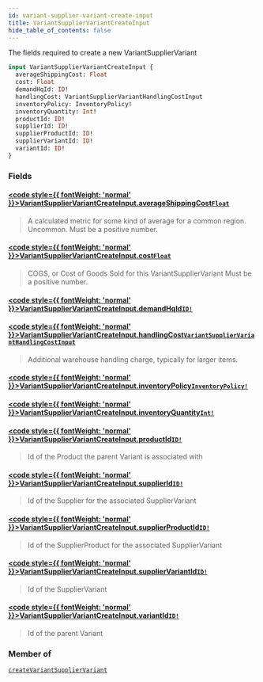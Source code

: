 ```yaml
---
id: variant-supplier-variant-create-input
title: VariantSupplierVariantCreateInput
hide_table_of_contents: false
---
```








The fields required to create a new VariantSupplierVariant

```graphql
input VariantSupplierVariantCreateInput {
  averageShippingCost: Float
  cost: Float
  demandHqId: ID!
  handlingCost: VariantSupplierVariantHandlingCostInput
  inventoryPolicy: InventoryPolicy!
  inventoryQuantity: Int!
  productId: ID!
  supplierId: ID!
  supplierProductId: ID!
  supplierVariantId: ID!
  variantId: ID!
}
```


### Fields

#### [<code style={{ fontWeight: 'normal' }}>VariantSupplierVariantCreateInput.<b>averageShippingCost</b></code>](#)<Bullet />[`Float`](/demand/api/graphql-admin/reference/scalars/float) <Badge class="secondary" text="scalar"/>
> A calculated metric for some kind of average for a common region. Uncommon.
Must be a positive number.
> 

#### [<code style={{ fontWeight: 'normal' }}>VariantSupplierVariantCreateInput.<b>cost</b></code>](#)<Bullet />[`Float`](/demand/api/graphql-admin/reference/scalars/float) <Badge class="secondary" text="scalar"/>
> COGS, or Cost of Goods Sold for this VariantSupplierVariant
Must be a positive number.
> 

#### [<code style={{ fontWeight: 'normal' }}>VariantSupplierVariantCreateInput.<b>demandHqId</b></code>](#)<Bullet />[`ID!`](/demand/api/graphql-admin/reference/scalars/id) <Badge class="secondary" text="non-null"/> <Badge class="secondary" text="scalar"/>
> 
> 

#### [<code style={{ fontWeight: 'normal' }}>VariantSupplierVariantCreateInput.<b>handlingCost</b></code>](#)<Bullet />[`VariantSupplierVariantHandlingCostInput`](/demand/api/graphql-admin/reference/inputs/variant-supplier-variant-handling-cost-input) <Badge class="secondary" text="input"/>
> Additional warehouse handling charge, typically for larger items.
> 

#### [<code style={{ fontWeight: 'normal' }}>VariantSupplierVariantCreateInput.<b>inventoryPolicy</b></code>](#)<Bullet />[`InventoryPolicy!`](/demand/api/graphql-admin/reference/enums/inventory-policy) <Badge class="secondary" text="non-null"/> <Badge class="secondary" text="enum"/>
> 
> 

#### [<code style={{ fontWeight: 'normal' }}>VariantSupplierVariantCreateInput.<b>inventoryQuantity</b></code>](#)<Bullet />[`Int!`](/demand/api/graphql-admin/reference/scalars/int) <Badge class="secondary" text="non-null"/> <Badge class="secondary" text="scalar"/>
> 
> 

#### [<code style={{ fontWeight: 'normal' }}>VariantSupplierVariantCreateInput.<b>productId</b></code>](#)<Bullet />[`ID!`](/demand/api/graphql-admin/reference/scalars/id) <Badge class="secondary" text="non-null"/> <Badge class="secondary" text="scalar"/>
> Id of the Product the parent Variant is associated with
> 

#### [<code style={{ fontWeight: 'normal' }}>VariantSupplierVariantCreateInput.<b>supplierId</b></code>](#)<Bullet />[`ID!`](/demand/api/graphql-admin/reference/scalars/id) <Badge class="secondary" text="non-null"/> <Badge class="secondary" text="scalar"/>
> Id of the Supplier for the associated SupplierVariant
> 

#### [<code style={{ fontWeight: 'normal' }}>VariantSupplierVariantCreateInput.<b>supplierProductId</b></code>](#)<Bullet />[`ID!`](/demand/api/graphql-admin/reference/scalars/id) <Badge class="secondary" text="non-null"/> <Badge class="secondary" text="scalar"/>
> Id of the SupplierProduct for the associated SupplierVariant
> 

#### [<code style={{ fontWeight: 'normal' }}>VariantSupplierVariantCreateInput.<b>supplierVariantId</b></code>](#)<Bullet />[`ID!`](/demand/api/graphql-admin/reference/scalars/id) <Badge class="secondary" text="non-null"/> <Badge class="secondary" text="scalar"/>
> Id of the SupplierVariant
> 

#### [<code style={{ fontWeight: 'normal' }}>VariantSupplierVariantCreateInput.<b>variantId</b></code>](#)<Bullet />[`ID!`](/demand/api/graphql-admin/reference/scalars/id) <Badge class="secondary" text="non-null"/> <Badge class="secondary" text="scalar"/>
> Id of the parent Variant
> 



### Member of

[`createVariantSupplierVariant`](/demand/api/graphql-admin/reference/mutations/create-variant-supplier-variant)  <Badge class="secondary" text="mutation"/>



